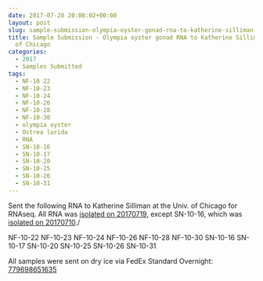 ```yaml
---
date: 2017-07-20 20:08:02+00:00
layout: post
slug: sample-submission-olympia-oyster-gonad-rna-to-katherine-silliman-univ-of-chicago
title: Sample Submission - Olympia oyster gonad RNA to Katherine Silliman @ Univ.
  of Chicago
categories:
  - 2017
  - Samples Submitted
tags:
  - NF-10 22
  - NF-10-23
  - NF-10-24
  - NF-10-26
  - NF-10-28
  - NF-10-30
  - olympia oyster
  - Ostrea lurida
  - RNA
  - SN-10-16
  - SN-10-17
  - SN-10-20
  - SN-10-25
  - SN-10-26
  - SN-10-31
---
```


Sent the following RNA to Katherine Silliman at the Univ. of Chicago for RNAseq. All RNA was [isolated on 20170719](https://robertslab.github.io/sams-notebook/posts/2017/2017-07-19-rna-isolation-olympia-oyster-gonad-tissue-in-paraffin-histology-blocks-2/), except SN-10-16, which was [isolated on 20170710](https://robertslab.github.io/sams-notebook/2017/07/10/rna-isolation-olympia-oyster-gonad-tissue-in-paraffin-histology-blocks/)./

NF-10-22
NF-10-23
NF-10-24
NF-10-26
NF-10-28
NF-10-30
SN-10-16
SN-10-17
SN-10-20
SN-10-25
SN-10-26
SN-10-31

All samples were sent on dry ice via FedEx Standard Overnight: [779698651635](https://www.fedex.com/apps/fedextrack/?action=track&tracknumbers=779698651635&clienttype=ivother)
